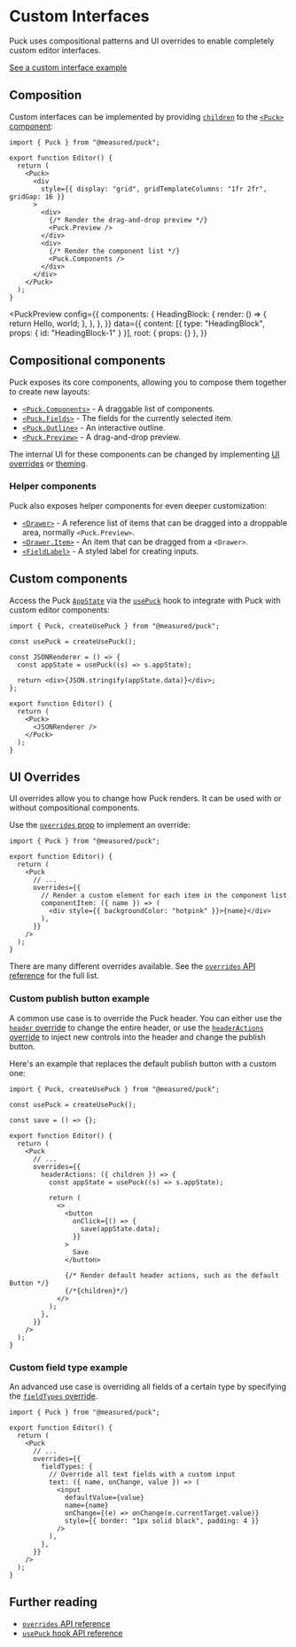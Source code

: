 
# Custom Interfaces

Puck uses compositional patterns and UI overrides to enable completely custom editor interfaces.

[See a custom interface example](https://demo.puckeditor.com/custom-ui/edit/)

## Composition

Custom interfaces can be implemented by providing [`children`](/docs/api-reference/components/puck#children) to the [`<Puck>` component](/docs/api-reference/components/puck):

```tsx showLineNumbers copy
import { Puck } from "@measured/puck";

export function Editor() {
  return (
    <Puck>
      <div
        style={{ display: "grid", gridTemplateColumns: "1fr 2fr", gridGap: 16 }}
      >
        <div>
          {/* Render the drag-and-drop preview */}
          <Puck.Preview />
        </div>
        <div>
          {/* Render the component list */}
          <Puck.Components />
        </div>
      </div>
    </Puck>
  );
}
```

<PuckPreview
  config={{
    components: {
      HeadingBlock: {
        render: () => {
          return <span>Hello, world</span>;
        },
      },
    },
  }}
  data={{
    content: [{ type: "HeadingBlock", props: { id: "HeadingBlock-1" } }],
    root: { props: {} },
  }}
>
  <div style={{ display: "grid", gridTemplateColumns: "1fr 2fr", gridGap: 16 }}>
    <div>
      <Puck.Components />
    </div>
    <div>
      <Puck.Preview />
    </div>
  </div>
</PuckPreview>

## Compositional components

Puck exposes its core components, allowing you to compose them together to create new layouts:

- [`<Puck.Components>`](/docs/api-reference/components/puck-components) - A draggable list of components.
- [`<Puck.Fields>`](/docs/api-reference/components/puck-fields) - The fields for the currently selected item.
- [`<Puck.Outline>`](/docs/api-reference/components/puck-outline) - An interactive outline.
- [`<Puck.Preview>`](/docs/api-reference/components/puck-preview) - A drag-and-drop preview.

The internal UI for these components can be changed by implementing [UI overrides](#ui-overrides) or [theming](theming).

### Helper components

Puck also exposes helper components for even deeper customization:

- [`<Drawer>`](/docs/api-reference/components/drawer) - A reference list of items that can be dragged into a droppable area, normally `<Puck.Preview>`.
- [`<Drawer.Item>`](/docs/api-reference/components/drawer-item) - An item that can be dragged from a `<Drawer>`.
- [`<FieldLabel>`](/docs/api-reference/components/field-label) - A styled label for creating inputs.

## Custom components

Access the Puck [`AppState`](/docs/api-reference/app-state) via the [`usePuck`](/docs/api-reference/functions/use-puck) hook to integrate with Puck with custom editor components:

```tsx showLineNumbers copy /usePuck/1 {3-7, 12}
import { Puck, createUsePuck } from "@measured/puck";

const usePuck = createUsePuck();

const JSONRenderer = () => {
  const appState = usePuck((s) => s.appState);

  return <div>{JSON.stringify(appState.data)}</div>;
};

export function Editor() {
  return (
    <Puck>
      <JSONRenderer />
    </Puck>
  );
}
```

## UI Overrides

UI overrides allow you to change how Puck renders. It can be used with or without compositional components.

Use the [`overrides` prop](/docs/api-reference/components/puck#overrides) to implement an override:

```tsx showLineNumbers copy {7-12}
import { Puck } from "@measured/puck";

export function Editor() {
  return (
    <Puck
      // ...
      overrides={{
        // Render a custom element for each item in the component list
        componentItem: ({ name }) => (
          <div style={{ backgroundColor: "hotpink" }}>{name}</div>
        ),
      }}
    />
  );
}
```

There are many different overrides available. See the [`overrides` API reference](/docs/api-reference/overrides) for the full list.

### Custom publish button example

A common use case is to override the Puck header. You can either use the [`header` override](/docs/api-reference/overrides/header) to change the entire header, or use the [`headerActions` override](/docs/api-reference/overrides/header-actions) to inject new controls into the header and change the publish button.

Here's an example that replaces the default publish button with a custom one:

```tsx showLineNumbers copy {10-26}
import { Puck, createUsePuck } from "@measured/puck";

const usePuck = createUsePuck();

const save = () => {};

export function Editor() {
  return (
    <Puck
      // ...
      overrides={{
        headerActions: ({ children }) => {
          const appState = usePuck((s) => s.appState);

          return (
            <>
              <button
                onClick={() => {
                  save(appState.data);
                }}
              >
                Save
              </button>

              {/* Render default header actions, such as the default Button */}
              {/*{children}*/}
            </>
          );
        },
      }}
    />
  );
}
```

### Custom field type example

An advanced use case is overriding all fields of a certain type by specifying the [`fieldTypes` override](/docs/api-reference/overrides/field-types).

```tsx showLineNumbers copy {8-18}
import { Puck } from "@measured/puck";

export function Editor() {
  return (
    <Puck
      // ...
      overrides={{
        fieldTypes: {
          // Override all text fields with a custom input
          text: ({ name, onChange, value }) => (
            <input
              defaultValue={value}
              name={name}
              onChange={(e) => onChange(e.currentTarget.value)}
              style={{ border: "1px solid black", padding: 4 }}
            />
          ),
        },
      }}
    />
  );
}
```

## Further reading

- [`overrides` API reference](/docs/api-reference/overrides)
- [`usePuck` hook API reference](/docs/api-reference/functions/use-puck)
